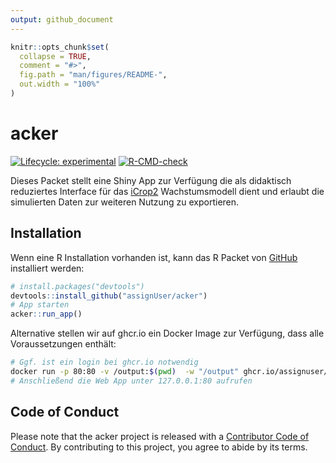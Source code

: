 ```yaml
---
output: github_document
---
```


<!-- README.md is generated from README.Rmd. Please edit that file -->

```r
knitr::opts_chunk$set(
  collapse = TRUE,
  comment = "#>",
  fig.path = "man/figures/README-",
  out.width = "100%"
)
```

# acker

<!-- badges: start -->
[![Lifecycle: experimental](https://img.shields.io/badge/lifecycle-experimental-orange.svg)](https://lifecycle.r-lib.org/articles/stages.html#experimental)
[![R-CMD-check](https://github.com/assignUser/acker/actions/workflows/R-CMD-check.yaml/badge.svg)](https://github.com/assignUser/acker/actions/workflows/R-CMD-check.yaml)
<!-- badges: end -->

Dieses Packet stellt eine Shiny App zur Verfügung die als didaktisch reduziertes Interface für das [iCrop2](https://github.com/assignUser/icrop2r) Wachstumsmodell dient und erlaubt die simulierten Daten zur weiteren Nutzung zu exportieren.

## Installation

Wenn eine R Installation vorhanden ist, kann das R Packet von [GitHub](https://github.com/) installiert werden:

```r
# install.packages("devtools")
devtools::install_github("assignUser/acker")
# App starten
acker::run_app()
```

Alternative stellen wir auf ghcr.io ein Docker Image zur Verfügung, dass alle Voraussetzungen enthält:

```bash
# Ggf. ist ein login bei ghcr.io notwendig
docker run -p 80:80 -v /output:$(pwd)  -w "/output" ghcr.io/assignuser/acker:latest
# Anschließend die Web App unter 127.0.0.1:80 aufrufen
```

## Code of Conduct

Please note that the acker project is released with a [Contributor Code of Conduct](https://contributor-covenant.org/version/2/1/CODE_OF_CONDUCT.html). By contributing to this project, you agree to abide by its terms.
